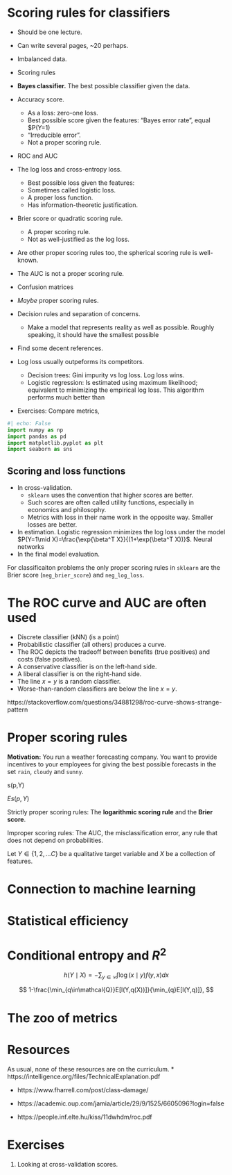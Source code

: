 # Scoring rules for classifiers {.unnumbered}

* Should be one lecture.
* Can write several pages, ~20 perhaps.
* Imbalanced data.


* Scoring rules
* **Bayes classifier.** The best possible classifier given the data.
* Accuracy score.
    * As a loss: zero-one loss.
    * Best possible score given the features: "Bayes error rate", equal $P(Y=1)
    * "Irreducible error".
    * Not a proper scoring rule.
* ROC and AUC
* The log loss and cross-entropy loss.
    * Best possible loss given the features: 
    * Sometimes called logistic loss.
    * A proper loss function.
    * Has information-theoretic justification.
* Brier score or quadratic scoring rule.
    * A proper scoring rule.
    * Not as well-justified as the log loss.
* Are other proper scoring rules too, the spherical scoring rule is well-known.
* The AUC is not a proper scoring rule.
* Confusion matrices
* *Maybe* proper scoring rules.
* Decision rules and separation of concerns.
    * Make a model that represents reality as well as possible. Roughly speaking, it should have the smallest possible 
* Find some decent references.
* Log loss usually outpeforms its competitors.
    * Decision trees: Gini impurity vs log loss. Log loss wins.
    * Logistic regression: Is estimated using maximum likelihood; equivalent to minimizing the empirical log loss. This algorithm performs much better than 
* Exercises: Compare metrics,


```python
#| echo: False
import numpy as np
import pandas as pd
import matplotlib.pyplot as plt
import seaborn as sns
```

## Scoring and loss functions
* In cross-validation.
    * `sklearn` uses the convention that higher scores are better.
    * Such scores are often called utility functions, especially in economics and philosophy.
    * Metrics with loss in their name work in the opposite way. Smaller losses are better.    

* In estimation. Logistic regression minimizes the log loss under the model $P(Y=1\mid X)=\frac{\exp{\beta^T X}}{(1+\exp(\beta^T X))}$. Neural networks 
* In the final model evaluation.

For classificaiton problems the only proper scoring rules in `sklearn` are the Brier score (`neg_brier_score`) and `neg_log_loss`. 


# The ROC curve and AUC are often used
* Discrete classifier (kNN) (is a point)
* Probabilistic classifier (all others) produces a curve.
* The ROC depicts the tradeoff between benefits (true positives) and costs (false positives).
* A conservative classifier is on the left-hand side.
* A liberal classifier is on the right-hand side.
* The line $x=y$ is a random classifier.
* Worse-than-random classifiers are below the line $x=y$. 

https://stackoverflow.com/questions/34881298/roc-curve-shows-strange-pattern


# Proper scoring rules

**Motivation:** You run a weather forecasting company. You want to provide incentives to your employees for giving the best possible forecasts in the set `rain`, `cloudy` and `sunny`.

s(p,Y)

$Es(p,Y)$

Strictly proper scoring rules: The **logarithmic scoring rule** and the **Brier score**.

Improper scoring rules: The AUC, the misclassification error, any rule that does not depend on probabilities.

Let $Y\in \{1,2,\ldots C\}$ be a qualitative target variable and $X$ be a collection of features. 

# Connection to machine learning

# Statistical efficiency

# Conditional entropy and $R^2$

$$h(Y\mid X) = -\sum_{y\in\mathcal{C}} \int \log(x \mid y)f(y,x)dx$$

$$
1-\frac{\min_{q\in\mathcal{Q}}E[l(Y,q(X))]}{\min_{q}E[l(Y,q)]},
$$

# The zoo of metrics

# Resources
As usual, none of these resources are on the curriculum. 
* https://intelligence.org/files/TechnicalExplanation.pdf

* https://www.fharrell.com/post/class-damage/

* https://academic.oup.com/jamia/article/29/9/1525/6605096?login=false

* https://people.inf.elte.hu/kiss/11dwhdm/roc.pdf

# Exercises

1. Looking at cross-validation scores.
